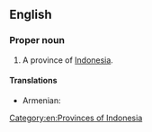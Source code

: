 ==English==
{{wikipedia}}
===Proper noun===
{{en-proper noun}}

# A province of [[Indonesia]].

====Translations====
{{trans-top|province}}
* Armenian: {{t-|hy|Բանկա-Բելիտունգ|tr=Banka-Belitung}}
{{trans-mid}}
{{trans-bottom}}

[[Category:en:Provinces of Indonesia]]